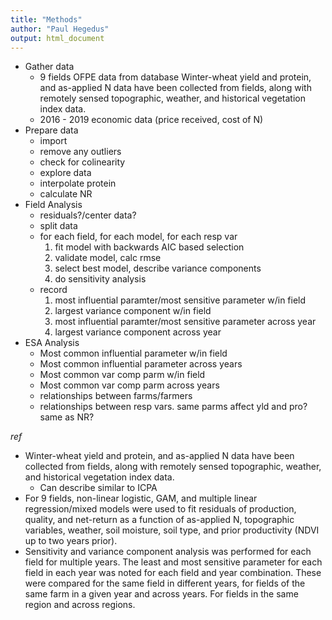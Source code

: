 ```yaml
---
title: "Methods"
author: "Paul Hegedus"
output: html_document
---
```

  * Gather data 
    + 9 fields OFPE data from database Winter-wheat yield and protein, and as-applied N data have been collected from fields, along with remotely sensed topographic, weather, and historical vegetation index data.
    + 2016 - 2019 economic data (price received, cost of N)
  * Prepare data
    + import
    + remove any outliers
    + check for colinearity
    + explore data
    + interpolate protein
    + calculate NR 
  * Field Analysis
    + residuals?/center data?
    + split data
    + for each field, for each model, for each resp var
      1) fit model with backwards AIC based selection
      2) validate model, calc rmse
      3) select best model, describe variance components
      4) do sensitivity analysis
    + record 
      1) most influential paramter/most sensitive parameter w/in field
      2) largest variance component w/in field
      3) most influential paramter/most sensitive parameter across year
      4) largest variance component across year
  * ESA Analysis
    + Most common influential parameter w/in field
    + Most common influential parameter across years
    + Most common var comp parm w/in field
    + Most common var comp parm across years
    + relationships between farms/farmers
    + relationships between resp vars. same parms affect yld and pro? same as NR?
  
*ref*
  
  *	Winter-wheat yield and protein, and as-applied N data have been collected from fields, along with remotely sensed topographic, weather, and historical vegetation index data.
    +	Can describe similar to ICPA
  *	For 9 fields, non-linear logistic, GAM, and multiple linear regression/mixed models were used to fit residuals of production, quality, and net-return as a function of as-applied N, topographic variables, weather, soil moisture, soil type, and prior productivity (NDVI up to two years prior).
  *	Sensitivity and variance component analysis was performed for each field for multiple years. The least and most sensitive parameter for each field in each year was noted for each field and year combination. These were compared for the same field in different years, for fields of the same farm in a given year and across years. For fields in the same region and across regions.
  

